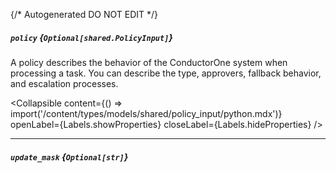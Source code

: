 {/* Autogenerated DO NOT EDIT  */}

##### `policy` *{`Optional[shared.PolicyInput]`}*
A policy describes the behavior of the ConductorOne system when processing a task. You can describe the type, approvers, fallback behavior, and escalation processes.

<Collapsible content={() => import('/content/types/models/shared/policy_input/python.mdx')} openLabel={Labels.showProperties} closeLabel={Labels.hideProperties} />


---
##### `update_mask` *{`Optional[str]`}*


